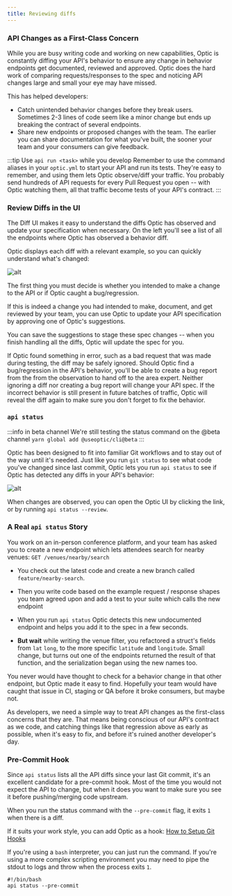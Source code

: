 ```yaml
---
title: Reviewing diffs
---
```


### API Changes as a First-Class Concern

While you are busy writing code and working on new capabilities, Optic is constantly diffing your API's behavior to ensure any change in behavior endpoints get documented, reviewed and approved. Optic does the hard work of comparing requests/responses to the spec and noticing API changes large and small your eye may have missed.

This has helped developers:
- Catch unintended behavior changes before they break users. Sometimes 2-3 lines of code seem like a minor change but ends up breaking the contract of several endpoints.
- Share new endpoints or proposed changes with the team. The earlier you can share documentation for what you've built, the sooner your team and your consumers can give feedback.

:::tip Use `api run <task>` while you develop
Remember to use the command aliases in your `optic.yml` to start your API and run its tests. They're easy to remember, and using them lets Optic observe/diff your traffic. You probably send hundreds of API requests for every Pull Request you open -- with Optic watching them, all that traffic become tests of your API's contract.
:::

### Review Diffs in the UI
The Diff UI makes it easy to understand the diffs Optic has observed and update your specification when necessary. On the left you'll see a list of all the endpoints where Optic has observed a behavior diff.

Optic displays each diff with a relevant example, so you can quickly understand what's changed:

![alt](../../static/img/big-diff.png)

The first thing you must decide is whether you intended to make a change to the API or if Optic caught a bug/regression.

If this is indeed a change you had intended to make, document, and get reviewed by your team, you can use Optic to update your API specification by approving one of Optic's suggestions.

You can save the suggestions to stage these spec changes -- when you finish handling all the diffs, Optic will update the spec for you.

If Optic found something in error, such as a bad request that was made during testing, the diff may be safely ignored. Should Optic find a bug/regression in the API's behavior, you'll be able to create a bug report from the from the observation to hand off to the area expert. Neither ignoring a diff nor creating a bug report will change your API spec. If the incorrect behavior is still present in future batches of traffic, Optic will reveal the diff again to make sure you don't forget to fix the behavior.


### `api status`
:::info in beta channel
We're still testing the status command on the @beta channel
`yarn global add @useoptic/cli@beta`
:::

Optic has been designed to fit into familiar Git workflows and to stay out of the way until it's needed. Just like you run `git status` to see what code you've changed since last commit, Optic lets you run `api status` to see if Optic has detected any diffs in your API's behavior:


<Paper elevation={1}>

![alt](../../static/img/status.svg)

</Paper>

When changes are observed, you can open the Optic UI by clicking the link, or by running `api status --review`.

### A Real `api status` Story

You work on an in-person conference platform, and your team has asked you to create a new endpoint which lets attendees search for nearby venues: `GET /venues/nearby/search`

- You check out the latest code and create a new branch called `feature/nearby-search`.

- Then you write code based on the example request / response shapes you team agreed upon and add a test to your suite which calls the new endpoint

- When you run `api status` Optic detects this new undocumented endpoint and helps you add it to the spec in a few seconds.

- **But wait** while writing the venue filter, you refactored a struct's fields from `lat` `long`, to the more specific `latitude` and `longitude`. Small change, but turns out one of the endpoints returned the result of that function, and the serialization began using the new names too.

You never would have thought to check for a behavior change in that other endpoint, but Optic made it easy to find. Hopefully your team would have caught that issue in CI, staging or QA before it broke consumers, but maybe not.

As developers, we need a simple way to treat API changes as the first-class concerns that they are. That means being conscious of our API's contract as we code, and catching things like that regression above as early as possible, when it's easy to fix, and before it's ruined another developer's day.


### Pre-Commit Hook
Since `api status` lists all the API diffs since your last Git commit, it's an excellent candidate for a pre-commit hook. Most of the time you would not expect the API to change, but when it does you want to make sure you see it before pushing/merging code upstream.

When you run the status command with the `--pre-commit` flag, it exits `1` when there is a diff.

If it suits your work style, you can add Optic as a hook:
[How to Setup Git Hooks](https://git-scm.com/book/en/v2/Customizing-Git-Git-Hooks)

If you're using a `bash` interpreter, you can just run the command. If you're using a more complex scripting environment you may need to pipe the stdout to logs and throw when the process exits `1`.

```shell
#!/bin/bash
api status --pre-commit
```
